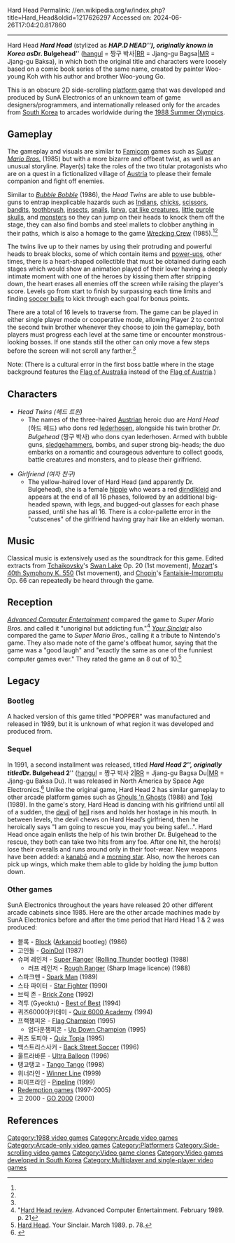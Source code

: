 Hard Head
Permalink: //en.wikipedia.org/w/index.php?title=Hard_Head&oldid=1217626297
Accessed on: 2024-06-26T17:04:20.817860



------
Hard Head
{{Lead too short|date=February 2021}}
{{other uses|Hardhead (disambiguation)}}
{{Infobox video game
|title = Hard Head
|image = https://images.launchbox-app.com/870033c8-6ec0-4a97-9fd9-a2f99af94464.png
|caption = 
|developer = SunA Electronics
|designer =
|released = WW: September 14, [[1988 in video gaming|1988]]
|genre = [[Platform game|Platform]]
|modes = [[Single-player video game|Single-player]], [[Multiplayer video game|Two-player]]
|platforms = [[Arcade game|Arcade]]
}}
'''''Hard Head''''' (stylized as '''''HAP.D HEAD'''''), originally known in Korea as '''''Dr. Bulgehead''''' ([[hangul]] = 짱구 박사|[[Revised Romanization of Korean|RR]] = Jjang-gu Bagsa|[[McCune–Reischauer Romanization|MR]] = Jjang-gu Baksa), in which both the original title and characters were loosely based on a comic book series of the same name, created by painter Woo-young Koh with his author and brother Woo-young Go. 

This is an obscure 2D side-scrolling [[platform game]] that was developed and produced by SunA Electronics of an unknown team of game designers/programmers, and internationally released only for the arcades from [[South Korea]] to arcades worldwide during the [[1988 Summer Olympics]].

== Gameplay ==
The gameplay and visuals are similar to [[Famicom]] games such as ''[[Super Mario Bros.]]'' (1985) but with a more bizarre and offbeat twist, as well as an unusual storyline. Player(s) take the roles of the two titular protagonists who are on a quest in a fictionalized village of [[Austria]] to please their female companion and fight off enemies. 

Similar to ''[[Bubble Bobble]]'' (1986), the ''Head Twins'' are able to use bubble-guns to entrap inexplicable hazards such as [[Tribe (Native American)|Indians]], [[Chick (young bird)|chicks]], [[scissors]], [[bandits]], [[toothbrush]], [[insects]], [[snails]], [[larva]], [[Felidae|cat like creatures]], [[skulls|little purple skulls]], and [[monsters]] so they can jump on their heads to knock them off the stage, they can also find bombs and steel mallets to clobber anything in their paths, which is also a homage to the game [[Wrecking Crew (video game)| Wrecking Crew]] (1985).<ref name=ACE /><ref name=YS /> 

The twins live up to their names by using their protruding and powerful heads to break blocks, some of which contain items and [[power-up]]s, other times, there is a heart-shaped collectible that must be obtained during each stages which would show an animation played of their lover having a deeply intimate moment with one of the heroes by kissing them after stripping down, the heart erases all enemies off the screen while raising the player's score. Levels go from start to finish by surpassing each time limits and finding [[soccer ball]]s to kick through each goal for bonus points. 

There are a total of 16 levels to traverse from. The game can be played in either single player mode or cooperative mode, allowing Player 2 to control the second twin brother whenever they choose to join the gameplay, both players must progress each level at the same time or encounter monstrous-looking bosses. If one stands still the other can only move a few steps before the screen will not scroll any farther.<ref name=ACE />

Note: (There is a cultural error in the first boss battle where in the stage background features the [[Flag of Australia]] instead of the [[Flag of Austria]].)

== Characters ==
*''Head Twins (헤드 트윈)''
**The names of the three-haired [[Austrians|Austrian]] heroic duo are ''Hard Head'' (하드 헤드) who dons red [[lederhosen]], alongside his twin brother ''Dr. Bulgehead'' (짱구 박사) who dons cyan lederhosen. Armed with bubble guns, [[sledgehammers]], bombs, and super strong big-heads; the duo embarks on a romantic and courageous adventure to collect goods, battle creatures and monsters, and to please their girlfriend.

*''Girlfriend (여자 친구)''
**The yellow-haired lover of Hard Head (and apparently Dr. Bulgehead), she is a female [[hippie]] who wears a red [[dirndl|dirndlkleid]] and appears at the end of all 16 phases, followed by an additional big-headed spawn, with legs, and bugged-out glasses for each phase passed, until she has all 16. There is a color-pallette error in the "cutscenes" of the girlfriend having gray hair like an elderly woman.

== Music ==
Classical music is extensively used as the soundtrack for this game. Edited extracts from [[Pyotr Ilyich Tchaikovsky|Tchaikovsky]]'s [[Swan Lake]] Op. 20 (1st movement), [[Wolfgang Amadeus Mozart|Mozart]]'s [[Symphony No. 40 (Mozart)|40th Symphony K. 550]] (1st movement), and [[Frédéric Chopin|Chopin]]'s [[Fantaisie-Impromptu]] Op. 66 can repeatedly be heard through the game.

== Reception ==
''[[Advanced Computer Entertainment]]'' compared the game to ''Super Mario Bros.'' and called it "unoriginal but addicting fun."<ref name=ACE>"[http://www.solvalou.com/subpage/arcade_reviews/26/171/hard_head_review.html Hard Head review]. Advanced Computer Entertainment. February 1989. p. 21</ref> ''[[Your Sinclair]]'' also compared the game to ''Super Mario Bros.'', calling it a tribute to Nintendo's game. They also made note of the game's offbeat humor, saying that the game was a "good laugh" and "exactly the same as one of the funniest computer games ever." They rated the game an 8 out of 10.<ref name=YS>[http://www.solvalou.com/subpage/arcade_reviews/62/171/hard_head_review.html Hard Head]. Your Sinclair. March 1989. p. 78.</ref>

== Legacy ==

===Bootleg===
A hacked version of this game titled "POPPER" was manufactured and released in 1989, but it is unknown of what region it was developed and produced from.

===Sequel===
In 1991, a second installment was released, titled '''''Hard Head 2''''', originally titled '''''Dr. Bulgehead 2''''' ([[hangul]] = 짱구 박사 2|[[Revised Romanization of Korean|RR]] = Jjang-gu Bagsa Du|[[McCune–Reischauer Romanization|MR]] = Jjang-gu Baksa Du). It was released in North America by Space Age Electronics.<ref>{{cite web | title = Hard Head 2 flyer | url = https://flyers.arcade-museum.com/flyers_video/space_age/236000101.jpg | accessdate = 2019-08-11 }}</ref> Unlike the original game, Hard Head 2 has similar gameplay to other arcade platform games such as [[Ghouls 'n Ghosts]] (1988) and [[Toki (video game)|Toki]] (1989). In the game's story, Hard Head is dancing with his girlfriend until all of a sudden, the [[devil]] of [[hell]] rises and holds her hostage in his mouth. In between levels, the devil chews on Hard Head’s girlfriend, then he heroically says "I am going to rescue you, may you being safe!...".  Hard Head once again enlists the help of his twin brother Dr. Bulgehead to the rescue, they both can take two hits from any foe. After one hit, the hero(s) lose their overalls and runs around only in their foot-wear. New weapons have been added: a [[kanabō]] and a [[Morning star (weapon)|morning star]]. Also, now the heroes can pick up wings, which make them able to glide by holding the jump button down.

===Other games===
SunA Electronics throughout the years have released 20 other different arcade cabinets since 1985. Here are the other arcade machines made by SunA Electronics before and after the time period that Hard Head 1 & 2 was produced:

* 블록 - [[Block (bootleg game)|Block]] ([[Arkanoid]] bootleg) (1986)
* 고인돌 - [[GoinDol]] (1987)
* 슈퍼 레인저 - [[Super Ranger]] ([[Rolling Thunder (video game)|Rolling Thunder]] bootleg) (1988)
** 러프 레인저 - [[Rough Ranger]] (Sharp Image licence) (1988)
* 스파크맨 - [[Spark Man (video game 1989)|Spark Man]] (1989)
* 스타 파이터 - [[Star Fighter (arcade game)|Star Fighter]] (1990)
* 브릭 존 - [[Brick Zone]] (1992)
* 격투 (Gyeoktu) - [[Best of Best]] (1994)
* 퀴즈6000아카데미 - [[Quiz 6000 Academy]] (1994)
* 프랙챔피온 - [[Flag Champion]] (1995)
** 업다운챔피온 - [[Up Down Champion]] (1995)
* 퀴즈 토피아 - [[Quiz Topia]] (1995)
* 백스트리스사커 - [[Back Street Soccer]] (1996)
* 울트라바룬 - [[Ultra Balloon]] (1996)
* 탱고탱고 - [[Tango Tango]] (1998)
* 위너라인 - [[Winner Line]] (1999)
* 파이프라인 - [[Pipeline (1999 video game)|Pipeline]] (1999)
* [[Redemption games]] (1997-2005)
* 고 2000 - [[GO 2000]] (2000)

== References ==
{{reflist}}

[[Category:1988 video games]]
[[Category:Arcade video games]]
[[Category:Arcade-only video games]]
[[Category:Platformers]]
[[Category:Side-scrolling video games]]
[[Category:Video game clones]]
[[Category:Video games developed in South Korea]]
[[Category:Multiplayer and single-player video games]]